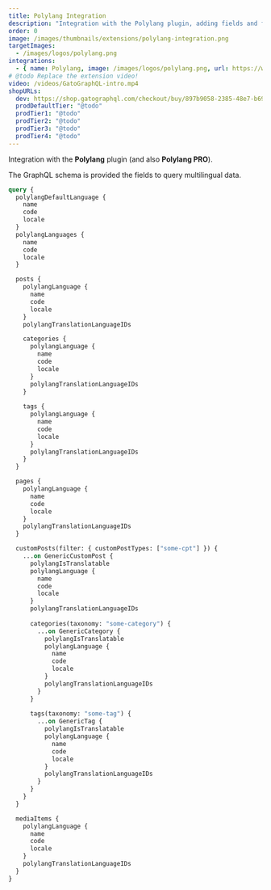 ```yaml
---
title: Polylang Integration
description: "Integration with the Polylang plugin, adding fields and filters to select the language when fetching data on a multilingual site."
order: 0
image: /images/thumbnails/extensions/polylang-integration.png
targetImages:
  - /images/logos/polylang.png
integrations: 
  - { name: Polylang, image: /images/logos/polylang.png, url: https://wordpress.org/plugins/polylang/ }
# @todo Replace the extension video!
video: /videos/GatoGraphQL-intro.mp4
shopURLs:
  dev: https://shop.gatographql.com/checkout/buy/897b9058-2385-48e7-b69e-3e237812d24b
  prodDefaultTier: "@todo"
  prodTier1: "@todo"
  prodTier2: "@todo"
  prodTier3: "@todo"
  prodTier4: "@todo"
---
```


Integration with the **Polylang** plugin (and also **Polylang PRO**).

The GraphQL schema is provided the fields to query multilingual data.

```graphql
query {
  polylangDefaultLanguage {
    name
    code
    locale
  }
  polylangLanguages {
    name
    code
    locale
  }

  posts {
    polylangLanguage {
      name
      code
      locale
    }
    polylangTranslationLanguageIDs

    categories {
      polylangLanguage {
        name
        code
        locale
      }
      polylangTranslationLanguageIDs
    }
    
    tags {
      polylangLanguage {
        name
        code
        locale
      }
      polylangTranslationLanguageIDs
    }
  }

  pages {
    polylangLanguage {
      name
      code
      locale
    }
    polylangTranslationLanguageIDs
  }

  customPosts(filter: { customPostTypes: ["some-cpt"] }) {
    ...on GenericCustomPost {
      polylangIsTranslatable
      polylangLanguage {
        name
        code
        locale
      }
      polylangTranslationLanguageIDs
      
      categories(taxonomy: "some-category") {
        ...on GenericCategory {
          polylangIsTranslatable
          polylangLanguage {
            name
            code
            locale
          }
          polylangTranslationLanguageIDs
        }
      }
      
      tags(taxonomy: "some-tag") {
        ...on GenericTag {
          polylangIsTranslatable
          polylangLanguage {
            name
            code
            locale
          }
          polylangTranslationLanguageIDs
        }
      }
    }
  }

  mediaItems {
    polylangLanguage {
      name
      code
      locale
    }
    polylangTranslationLanguageIDs
  }
}
```
